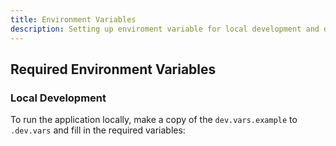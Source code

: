```yaml
---
title: Environment Variables
description: Setting up enviroment variable for local development and deploying to cloudflare
---
```



## Required Environment Variables

### Local Development

To run the application locally, make a copy of the `dev.vars.example` to `.dev.vars` and fill in the required variables:

<Code code={envFile} lang="dotenv" title=".dev.vars" /> 





